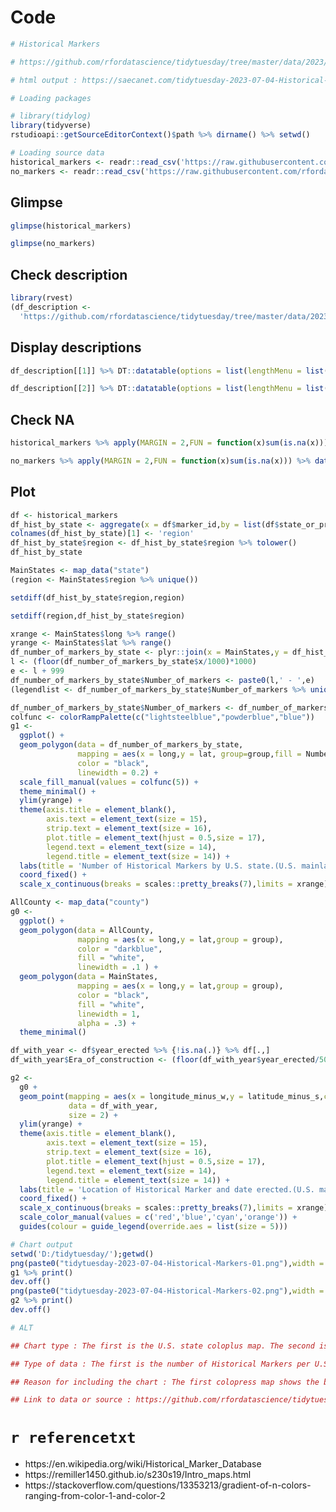 # Code

```{r eval=TRUE,echo=TRUE,results='hold'}
# Historical Markers

# https://github.com/rfordatascience/tidytuesday/tree/master/data/2023/2023-07-04

# html output : https://saecanet.com/tidytuesday-2023-07-04-Historical-Markers.html

# Loading packages

# library(tidylog)
library(tidyverse)
rstudioapi::getSourceEditorContext()$path %>% dirname() %>% setwd()

# Loading source data
historical_markers <- readr::read_csv('https://raw.githubusercontent.com/rfordatascience/tidytuesday/master/data/2023/2023-07-04/historical_markers.csv')
no_markers <- readr::read_csv('https://raw.githubusercontent.com/rfordatascience/tidytuesday/master/data/2023/2023-07-04/no_markers.csv')
```

## Glimpse

```{r eval=TRUE,echo=TRUE,results='hold'}
glimpse(historical_markers)
```

```{r eval=TRUE,echo=TRUE,results='hold'}
glimpse(no_markers)
```

## Check description

```{r eval=TRUE,echo=TRUE,results='hold'}
library(rvest)
(df_description <- 
  'https://github.com/rfordatascience/tidytuesday/tree/master/data/2023/2023-07-04' %>% read_html()  %>% html_table())
```

## Display descriptions

```{r eval=TRUE,echo=TRUE,results='asis'}
df_description[[1]] %>% DT::datatable(options = list(lengthMenu = list(c(10, -1),c("10","All"))))
```

```{r eval=TRUE,echo=TRUE,results='asis'}
df_description[[2]] %>% DT::datatable(options = list(lengthMenu = list(c(10, -1),c("10","All"))))
```

## Check NA

```{r eval=TRUE,echo=TRUE,results='hold'}
historical_markers %>% apply(MARGIN = 2,FUN = function(x)sum(is.na(x))) %>% data.frame()
```

```{r eval=TRUE,echo=TRUE,results='hold'}
no_markers %>% apply(MARGIN = 2,FUN = function(x)sum(is.na(x))) %>% data.frame()
```

## Plot

```{r eval=TRUE,echo=TRUE,results='hold'}
df <- historical_markers
df_hist_by_state <- aggregate(x = df$marker_id,by = list(df$state_or_prov),FUN = length)
colnames(df_hist_by_state)[1] <- 'region'
df_hist_by_state$region <- df_hist_by_state$region %>% tolower()
df_hist_by_state
```

```{r eval=TRUE,echo=TRUE,results='hold'}
MainStates <- map_data("state")
(region <- MainStates$region %>% unique())
```

```{r eval=TRUE,echo=TRUE,results='hold'}
setdiff(df_hist_by_state$region,region)
```

```{r eval=TRUE,echo=TRUE,results='hold'}
setdiff(region,df_hist_by_state$region)
```

```{r eval=TRUE,echo=TRUE,results='hold'}
xrange <- MainStates$long %>% range()
yrange <- MainStates$lat %>% range()
df_number_of_markers_by_state <- plyr::join(x = MainStates,y = df_hist_by_state,by = "region")
l <- (floor(df_number_of_markers_by_state$x/1000)*1000)
e <- l + 999
df_number_of_markers_by_state$Number_of_markers <- paste0(l,' - ',e)
(legendlist <- df_number_of_markers_by_state$Number_of_markers %>% unique())
```

```{r eval=TRUE,echo=TRUE,results='hold'}
df_number_of_markers_by_state$Number_of_markers <- df_number_of_markers_by_state$Number_of_markers %>% factor(levels = legendlist[c(1,3,2,4,5)])
colfunc <- colorRampPalette(c("lightsteelblue","powderblue","blue"))
g1 <- 
  ggplot() + 
  geom_polygon(data = df_number_of_markers_by_state,
               mapping = aes(x = long,y = lat, group=group,fill = Number_of_markers),
               color = "black",
               linewidth = 0.2) +
  scale_fill_manual(values = colfunc(5)) +
  theme_minimal() +
  ylim(yrange) + 
  theme(axis.title = element_blank(),
        axis.text = element_text(size = 15),
        strip.text = element_text(size = 16),
        plot.title = element_text(hjust = 0.5,size = 17),
        legend.text = element_text(size = 14),
        legend.title = element_text(size = 14)) + 
  labs(title = 'Number of Historical Markers by U.S. state.(U.S. mainland only)') + 
  coord_fixed() + 
  scale_x_continuous(breaks = scales::pretty_breaks(7),limits = xrange)
```

```{r eval=TRUE,echo=TRUE,results='hold'}
AllCounty <- map_data("county")
g0 <- 
  ggplot() + 
  geom_polygon(data = AllCounty,
               mapping = aes(x = long,y = lat,group = group),
               color = "darkblue", 
               fill = "white",
               linewidth = .1 ) +
  geom_polygon(data = MainStates,
               mapping = aes(x = long,y = lat,group = group),
               color = "black",
               fill = "white",
               linewidth = 1,
               alpha = .3) + 
  theme_minimal()
```

```{r eval=TRUE,echo=TRUE,results='hold'}
df_with_year <- df$year_erected %>% {!is.na(.)} %>% df[.,]
df_with_year$Era_of_construction <- (floor(df_with_year$year_erected/50)*50) %>% paste0('-')
```

```{r eval=TRUE,echo=TRUE,results='hold'}
g2 <- 
  g0 + 
  geom_point(mapping = aes(x = longitude_minus_w,y = latitude_minus_s,col = Era_of_construction),
             data = df_with_year,
             size = 2) + 
  ylim(yrange) + 
  theme(axis.title = element_blank(),
        axis.text = element_text(size = 15),
        strip.text = element_text(size = 16),
        plot.title = element_text(hjust = 0.5,size = 17),
        legend.text = element_text(size = 14),
        legend.title = element_text(size = 14)) + 
  labs(title = 'Location of Historical Marker and date erected.(U.S. mainland only.)\nOnly markers with confirmed year of erection.') + 
  coord_fixed() + 
  scale_x_continuous(breaks = scales::pretty_breaks(7),limits = xrange) +
  scale_color_manual(values = c('red','blue','cyan','orange')) + 
  guides(colour = guide_legend(override.aes = list(size = 5)))
```

```{r eval=TRUE,echo=TRUE,results='hide'}
# Chart output
setwd('D:/tidytuesday/');getwd()
png(paste0("tidytuesday-2023-07-04-Historical-Markers-01.png"),width = 1000,height = 600)
g1 %>% print()
dev.off()
png(paste0("tidytuesday-2023-07-04-Historical-Markers-02.png"),width = 1000,height = 600)
g2 %>% print()
dev.off()

# ALT

## Chart type : The first is the U.S. state coloplus map. The second is a scatter map on a U.S. mainland map.

## Type of data : The first is the number of Historical Markers per U.S. state. The second is the location of the Historical Marker and the date it was erected.

## Reason for including the chart : The first colopress map shows the bias in the number of Historical Markers by state; the second scatter map on the U.S. mainland shows the bias in both specific locations and dates.

## Link to data or source : https://github.com/rfordatascience/tidytuesday/tree/master/data/2023/2023-07-04
```

# `r referencetxt`

- https://en.wikipedia.org/wiki/Historical_Marker_Database
- https://remiller1450.github.io/s230s19/Intro_maps.html
- https://stackoverflow.com/questions/13353213/gradient-of-n-colors-ranging-from-color-1-and-color-2
